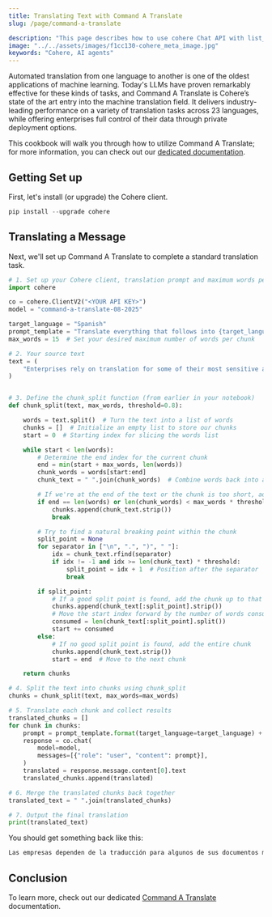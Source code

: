 ```yaml
---
title: Translating Text with Command A Translate
slug: /page/command-a-translate

description: "This page describes how to use cohere Chat API with list_calendar_events and create_calendar_event tools to book appointments."
image: "../../assets/images/f1cc130-cohere_meta_image.jpg"  
keywords: "Cohere, AI agents"
---
```



<CookbookHeader href="https://github.com/cohere-ai/cohere-developer-experience/blob/main/notebooks/guides/command-a-translate.ipynb" />

Automated translation from one language to another is one of the oldest applications of machine learning. Today's LLMs have proven remarkably effective for these kinds of tasks, and Command A Translate is Cohere’s state of the art entry into the machine translation field. It delivers industry-leading performance on a variety of translation tasks across 23 languages, while offering enterprises full control of their data through private deployment options.

This cookbook will walk you through how to utilize Command A Translate; for more information, you can check out our [dedicated documentation](https://docs.cohere.com/docs/command-a-translate).

## Getting Set up

First, let's install (or upgrade) the Cohere client.

```python PYTHON 
pip install --upgrade cohere
```

## Translating a Message

Next, we'll set up Command A Translate to complete a standard translation task.

```python PYTHON 
# 1. Set up your Cohere client, translation prompt and maximum words per chunk 
import cohere

co = cohere.ClientV2("<YOUR API KEY>")
model = "command-a-translate-08-2025"

target_language = "Spanish"
prompt_template = "Translate everything that follows into {target_language}:\n\n"
max_words = 15  # Set your desired maximum number of words per chunk

# 2. Your source text
text = (
    "Enterprises rely on translation for some of their most sensitive and business-critical documents and cannot risk data leakage, compliance violations, or misunderstandings. Mistranslated documents can reduce trust and have strategic implications."
)


# 3. Define the chunk_split function (from earlier in your notebook)
def chunk_split(text, max_words, threshold=0.8):

    words = text.split()  # Turn the text into a list of words
    chunks = []  # Initialize an empty list to store our chunks
    start = 0  # Starting index for slicing the words list

    while start < len(words):
        # Determine the end index for the current chunk
        end = min(start + max_words, len(words))
        chunk_words = words[start:end]
        chunk_text = " ".join(chunk_words)  # Combine words back into a string

        # If we're at the end of the text or the chunk is too short, add it as is
        if end == len(words) or len(chunk_words) < max_words * threshold:
            chunks.append(chunk_text.strip())
            break

        # Try to find a natural breaking point within the chunk
        split_point = None
        for separator in ["\n", ".", ")", " "]:
            idx = chunk_text.rfind(separator)
            if idx != -1 and idx >= len(chunk_text) * threshold:
                split_point = idx + 1  # Position after the separator
                break

        if split_point:
            # If a good split point is found, add the chunk up to that point
            chunks.append(chunk_text[:split_point].strip())
            # Move the start index forward by the number of words consumed
            consumed = len(chunk_text[:split_point].split())
            start += consumed
        else:
            # If no good split point is found, add the entire chunk
            chunks.append(chunk_text.strip())
            start = end  # Move to the next chunk

    return chunks

# 4. Split the text into chunks using chunk_split
chunks = chunk_split(text, max_words=max_words)

# 5. Translate each chunk and collect results
translated_chunks = []
for chunk in chunks:
    prompt = prompt_template.format(target_language=target_language) + chunk
    response = co.chat(
        model=model,
        messages=[{"role": "user", "content": prompt}],
    )
    translated = response.message.content[0].text
    translated_chunks.append(translated)

# 6. Merge the translated chunks back together
translated_text = " ".join(translated_chunks)

# 7. Output the final translation
print(translated_text)
```

You should get something back like this:

```python 
Las empresas dependen de la traducción para algunos de sus documentos más confidenciales y esenciales para su actividad, y no puede arriesgarse a que se produzcan fugas de datos, incumplimientos de la normativa o malentendidos. Los documentos mal traducidos pueden reducir la confianza y tienen consecuencias estratégicas.
```

## Conclusion 

To learn more, check out our dedicated [Command A Translate](/docs/command-a-translate) documentation.